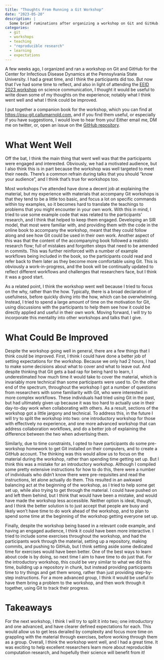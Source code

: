 ```yaml
---
title: "Thoughts From Running a Git Workshop"
date: "2023-05-20"
description: |
  Some brief ruminations after organizing a workshop on Git and GitHub.
categories:
  - git
  - workshops
  - teaching
  - "reproducible research"
  - learning
  - expectations
---
```


A few weeks ago, I organized and ran a workshop on Git and GitHub for the Center for Infectious Disease Dynamics at the Pennsylvania State University.
I had a great time, and I think the participants did too.
But now that I've had some time to reflect, and also in light of attending the [EEID 2023 workshop](https://www.eeid2023.org/workshop) on science communication, I thought it would be useful to write down some of my thoughts on the experience; notably what I think went well and what I think could be improved.

::: {.callout-note}

I put together a companion book for the workshop, which you can find at [https://psu-git.callumarnold.com](https://psu-git.callumarnold.com), and if you find them useful, or especially if you have suggestions, I would love to hear from you!
Either email me, DM me on twitter, or, open an issue on the [GitHub repository](https://github.com/arnold-c/psu-intro-to-git).

:::

# What Went Well

Off the bat, I think the main thing that went well was that the participants were engaged and interested.
Obviously, we had a motivated audience, but I also think this is in part because the workshop was well targeted to meet their needs.
There's a common refrain during talks that you should "know your audience", and I think that's true for workshops too.

Most workshops I've attended have done a decent job at explaining the material, but my experience with materials that accompany Git workshops is that they tend to be a little too basic, and focus a lot on specific commands within toy examples, so it becomes hard to translate the teachings to problems that you might encounter in your own work.
With this in mind, I tried to use some example code that was related to the participants' research, and I think that helped to keep them engaged.
Developing an SIR model, that most were familiar with, and providing them with the code in the online book to accompany the workshop, meant that they could follow along and see how Git could be used in their own work.
Another aspect of this was that the content of the accompanying book followed a realistic research flow; full of mistakes and forgotten steps that need to be amended in commits.
This was further reinforced with a number of example workflows being included in the book, so the participants could read and refer back to them later as they become more comfortable using Git.
This is obviously a work-in-progress, and the book will be continually updated to reflect different workflows and challenges that researchers face, but I think it was a good start.

As a related point, I think the workshop went well because I tried to focus on the why, rather than the how.
Typically, there is a broad declaration of usefulness, before quickly diving into the how, which can be overwhelming.
Instead, I tried to spend a large amount of time on the motivation for Git, using discussions with the participants to help them see how it could be directly applied and useful in their own work.
Moving forward, I will try to incorporate this mentality into other workshops and talks that I give.

# What Could Be Improved

Despite the workshop going well in general, there are a few things that I think could be improved.
First, I think I could have done a better job of setting expectations for the workshop.
Because we only had 2 hours, I had to make some decisions about what to cover and what to leave out.
And despite thinking that Git gets a bad rap for being hard to learn, I underestimated how much time it would take to cover the material, which is invariably more technical than some participants were used to.
On the other end of the spectrum, throughout the workshop I got a number of questions from researchers with some familiarity with Git, who were interested in more complex workflows.
These individuals had tried using Git in the past, but had ultimately given up because it was too hard to actually use in their day-to-day work when collaborating with others.
As a result, sections of the workshop got a little jargony and technical.
To address this, in the future I will try to split the workshop into two: one introductory workshop for those with effectively no experience, and one more advanced workshop that can address collaboration workflows, and do a better job of explaining the difference between the two when advertising them.

Similarly, due to time constraints, I opted to have participants do some pre-workshop homework to get Git installed on their computers, and to create a GitHub account.
The thinking was this would allow us to focus on the material during the workshop, rather than spending time getting set up.
But I think this was a mistake for an introductory workshop.
Although I compiled some pretty extensive instructions for how to do this, there were a number of individuals who didn't know there were pre-requisites and read the instructions, let alone actually do them.
This resulted in an awkward balancing act at the beginning of the workshop, as I tried to help some get set up, while also trying to get through the material.
I could have pushed on and left them behind, but I think that would have been a mistake, and would have made the workshop less accessible.
Neither option is ideal, though, and I think the better solution is to just accept that people are busy and likely won't have time to do work ahead of the workshop, and to plan to spend some time at the beginning of the workshop getting everyone set up.

Finally, despite the workshop being based in a relevant code example, and having an engaged audience, I think it could have been more interactive.
I tried to include some exercises throughout the workshop, and had the participants work through the material, setting up a repository, making commits, and pushing to GitHub, but I think setting aside some dedicated time for exercises would have been better.
One of the best ways to learn about code is by doing, so next time I aim to have time to do just that.
For the introductory workshop, this could be very similar to what we did this time, building up a repository in chunk, but instead providing participants time to try things and get them wrong, rather than just providing step-by-step instructions.
For a more advanced group, I think it would be useful to have them bring a problem to the workshop, and then work through it together, using Git to track their progress.

# Takeaways

For the next workshop, I think I will try to split it into two; one introductory and one advanced, and have clearer defined expectations for each.
This would allow us to get less derailed by complexity and focus more time on grappling with the material through exercises, before working through them as a group.
Overall, I think the workshop went well, and I had a great time.
It was exciting to help excellent researchers learn more about reproducible computation research, and hopefully their science will benefit from it!